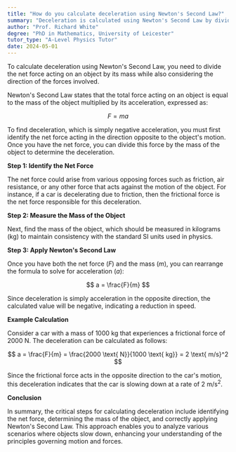 ```yaml
---
title: "How do you calculate deceleration using Newton's Second Law?"
summary: "Deceleration is calculated using Newton's Second Law by dividing the net force by mass while taking into account the direction of the force."
author: "Prof. Richard White"
degree: "PhD in Mathematics, University of Leicester"
tutor_type: "A-Level Physics Tutor"
date: 2024-05-01
---
```


To calculate deceleration using Newton's Second Law, you need to divide the net force acting on an object by its mass while also considering the direction of the forces involved.

Newton's Second Law states that the total force acting on an object is equal to the mass of the object multiplied by its acceleration, expressed as:

$$
F = ma
$$

To find deceleration, which is simply negative acceleration, you must first identify the net force acting in the direction opposite to the object's motion. Once you have the net force, you can divide this force by the mass of the object to determine the deceleration.

**Step 1: Identify the Net Force**

The net force could arise from various opposing forces such as friction, air resistance, or any other force that acts against the motion of the object. For instance, if a car is decelerating due to friction, then the frictional force is the net force responsible for this deceleration.

**Step 2: Measure the Mass of the Object**

Next, find the mass of the object, which should be measured in kilograms (kg) to maintain consistency with the standard SI units used in physics.

**Step 3: Apply Newton's Second Law**

Once you have both the net force ($F$) and the mass ($m$), you can rearrange the formula to solve for acceleration ($a$):

$$
a = \frac{F}{m}
$$

Since deceleration is simply acceleration in the opposite direction, the calculated value will be negative, indicating a reduction in speed.

**Example Calculation**

Consider a car with a mass of $1000 \text{ kg}$ that experiences a frictional force of $2000 \text{ N}$. The deceleration can be calculated as follows:

$$
a = \frac{F}{m} = \frac{2000 \text{ N}}{1000 \text{ kg}} = 2 \text{ m/s}^2
$$

Since the frictional force acts in the opposite direction to the car's motion, this deceleration indicates that the car is slowing down at a rate of $2 \text{ m/s}^2$.

**Conclusion**

In summary, the critical steps for calculating deceleration include identifying the net force, determining the mass of the object, and correctly applying Newton's Second Law. This approach enables you to analyze various scenarios where objects slow down, enhancing your understanding of the principles governing motion and forces.
    